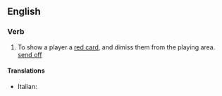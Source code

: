 ==English==

===Verb===
{{en-verb}}

# {{sports}} To show a player a [[red card]], and dimiss them from the playing area. [[send off]]

====Translations====
{{trans-top|show a player a red card}}
* Italian: {{t+|it|espellere}}
{{trans-mid}}
{{trans-bottom}}